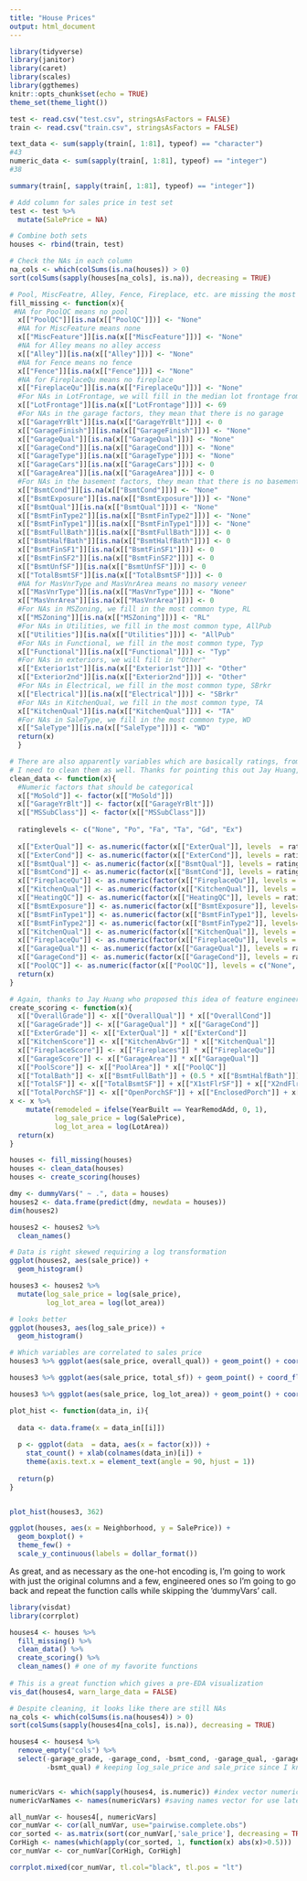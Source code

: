 ```yaml
---
title: "House Prices"
output: html_document
---
```


```r
library(tidyverse)
library(janitor)
library(caret)
library(scales)
library(ggthemes)
knitr::opts_chunk$set(echo = TRUE)
theme_set(theme_light())

test <- read.csv("test.csv", stringsAsFactors = FALSE)
train <- read.csv("train.csv", stringsAsFactors = FALSE)
```

```r
text_data <- sum(sapply(train[, 1:81], typeof) == "character")
#43
numeric_data <- sum(sapply(train[, 1:81], typeof) == "integer")
#38

summary(train[, sapply(train[, 1:81], typeof) == "integer"])
```

```r
# Add column for sales price in test set
test <- test %>% 
  mutate(SalePrice = NA)

# Combine both sets
houses <- rbind(train, test)

# Check the NAs in each column
na_cols <- which(colSums(is.na(houses)) > 0)
sort(colSums(sapply(houses[na_cols], is.na)), decreasing = TRUE)

# Pool, MiscFeatre, Alley, Fence, Fireplace, etc. are missing the most so I'll replace the NA's
fill_missing <- function(x){ 
 #NA for PoolQC means no pool
  x[["PoolQC"]][is.na(x[["PoolQC"]])] <- "None"
  #NA for MiscFeature means none
  x[["MiscFeature"]][is.na(x[["MiscFeature"]])] <- "None"
  #NA for Alley means no alley access
  x[["Alley"]][is.na(x[["Alley"]])] <- "None"
  #NA for Fence means no fence
  x[["Fence"]][is.na(x[["Fence"]])] <- "None"
  #NA for FireplaceQu means no fireplace
  x[["FireplaceQu"]][is.na(x[["FireplaceQu"]])] <- "None"
  #For NAs in LotFrontage, we will fill in the median lot frontage from the rest of the data.
  x[["LotFrontage"]][is.na(x[["LotFrontage"]])] <- 69
  #For NAs in the garage factors, they mean that there is no garage
  x[["GarageYrBlt"]][is.na(x[["GarageYrBlt"]])] <- 0
  x[["GarageFinish"]][is.na(x[["GarageFinish"]])] <- "None"
  x[["GarageQual"]][is.na(x[["GarageQual"]])] <- "None"
  x[["GarageCond"]][is.na(x[["GarageCond"]])] <- "None"
  x[["GarageType"]][is.na(x[["GarageType"]])] <- "None"
  x[["GarageCars"]][is.na(x[["GarageCars"]])] <- 0
  x[["GarageArea"]][is.na(x[["GarageArea"]])] <- 0
  #For NAs in the basement factors, they mean that there is no basement
  x[["BsmtCond"]][is.na(x[["BsmtCond"]])] <- "None"
  x[["BsmtExposure"]][is.na(x[["BsmtExposure"]])] <- "None"
  x[["BsmtQual"]][is.na(x[["BsmtQual"]])] <- "None"
  x[["BsmtFinType2"]][is.na(x[["BsmtFinType2"]])] <- "None"
  x[["BsmtFinType1"]][is.na(x[["BsmtFinType1"]])] <- "None"
  x[["BsmtFullBath"]][is.na(x[["BsmtFullBath"]])] <- 0
  x[["BsmtHalfBath"]][is.na(x[["BsmtHalfBath"]])] <- 0
  x[["BsmtFinSF1"]][is.na(x[["BsmtFinSF1"]])] <- 0
  x[["BsmtFinSF2"]][is.na(x[["BsmtFinSF2"]])] <- 0
  x[["BsmtUnfSF"]][is.na(x[["BsmtUnfSF"]])] <- 0
  x[["TotalBsmtSF"]][is.na(x[["TotalBsmtSF"]])] <- 0
  #NA for MasVnrType and MasVnrArea means no masory veneer
  x[["MasVnrType"]][is.na(x[["MasVnrType"]])] <- "None"
  x[["MasVnrArea"]][is.na(x[["MasVnrArea"]])] <- 0
  #For NAs in MSZoning, we fill in the most common type, RL
  x[["MSZoning"]][is.na(x[["MSZoning"]])] <- "RL"
  #For NAs in Utilities, we fill in the most common type, AllPub
  x[["Utilities"]][is.na(x[["Utilities"]])] <- "AllPub"
  #For NAs in Functional, we fill in the most common type, Typ
  x[["Functional"]][is.na(x[["Functional"]])] <- "Typ"
  #For NAs in exteriors, we will fill in "Other"
  x[["Exterior1st"]][is.na(x[["Exterior1st"]])] <- "Other"
  x[["Exterior2nd"]][is.na(x[["Exterior2nd"]])] <- "Other"
  #For NAs in Electrical, we fill in the most common type, SBrkr
  x[["Electrical"]][is.na(x[["Electrical"]])] <- "SBrkr"
  #For NAs in KitchenQual, we fill in the most common type, TA
  x[["KitchenQual"]][is.na(x[["KitchenQual"]])] <- "TA"
  #For NAs in SaleType, we fill in the most common type, WD
  x[["SaleType"]][is.na(x[["SaleType"]])] <- "WD"
  return(x)
  }

# There are also apparently variables which are basically ratings, from poor to good
# I need to clean them as well. Thanks for pointing this out Jay Huang, RPubs.
clean_data <- function(x){
  #Numeric factors that should be categorical
  x[["MoSold"]] <- factor(x[["MoSold"]])
  x[["GarageYrBlt"]] <- factor(x[["GarageYrBlt"]])
  x[["MSSubClass"]] <- factor(x[["MSSubClass"]])
  
  ratinglevels <- c("None", "Po", "Fa", "Ta", "Gd", "Ex")
  
  x[["ExterQual"]] <- as.numeric(factor(x[["ExterQual"]], levels  = ratinglevels))
  x[["ExterCond"]] <- as.numeric(factor(x[["ExterCond"]], levels = ratinglevels))
  x[["BsmtQual"]] <- as.numeric(factor(x[["BsmtQual"]], levels = ratinglevels))
  x[["BsmtCond"]] <- as.numeric(factor(x[["BsmtCond"]], levels = ratinglevels))
  x[["FireplaceQu"]] <- as.numeric(factor(x[["FireplaceQu"]], levels = ratinglevels))
  x[["KitchenQual"]] <- as.numeric(factor(x[["KitchenQual"]], levels = ratinglevels))
  x[["HeatingQC"]] <- as.numeric(factor(x[["HeatingQC"]], levels = ratinglevels))
  x[["BsmtExposure"]] <- as.numeric(factor(x[["BsmtExposure"]], levels=c("None","No", "Mn", "Av", "Gd")))
  x[["BsmtFinType1"]] <- as.numeric(factor(x[["BsmtFinType1"]], levels=c("None","Unf","LwQ","Rec","BLQ","ALQ","GLQ")))
  x[["BsmtFinType2"]] <- as.numeric(factor(x[["BsmtFinType2"]], levels=c("None","Unf","LwQ","Rec","BLQ","ALQ","GLQ")))
  x[["KitchenQual"]] <- as.numeric(factor(x[["KitchenQual"]], levels = ratinglevels))
  x[["FireplaceQu"]] <- as.numeric(factor(x[["FireplaceQu"]], levels = ratinglevels))
  x[["GarageQual"]] <- as.numeric(factor(x[["GarageQual"]], levels = ratinglevels))
  x[["GarageCond"]] <- as.numeric(factor(x[["GarageCond"]], levels = ratinglevels))
  x[["PoolQC"]] <- as.numeric(factor(x[["PoolQC"]], levels = c("None", "Fa", "Ta", "Gd", "Ex")))
  return(x)
}

# Again, thanks to Jay Huang who proposed this idea of feature engineering
create_scoring <- function(x){
  x[["OverallGrade"]] <- x[["OverallQual"]] * x[["OverallCond"]]
  x[["GarageGrade"]] <- x[["GarageQual"]] * x[["GarageCond"]]
  x[["ExterGrade"]] <- x[["ExterQual"]] * x[["ExterCond"]]
  x[["KitchenScore"]] <- x[["KitchenAbvGr"]] * x[["KitchenQual"]]
  x[["FireplaceScore"]] <- x[["Fireplaces"]] * x[["FireplaceQu"]]
  x[["GarageScore"]] <- x[["GarageArea"]] * x[["GarageQual"]]
  x[["PoolScore"]] <- x[["PoolArea"]] * x[["PoolQC"]]
  x[["TotalBath"]] <- x[["BsmtFullBath"]] + (0.5 * x[["BsmtHalfBath"]]) + x[["FullBath"]] + (0.5 * x[["HalfBath"]])
  x[["TotalSF"]] <- x[["TotalBsmtSF"]] + x[["X1stFlrSF"]] + x[["X2ndFlrSF"]]
  x[["TotalPorchSF"]] <- x[["OpenPorchSF"]] + x[["EnclosedPorch"]] + x[["X3SsnPorch"]] + x[["ScreenPorch"]]
x <- x %>% 
    mutate(remodeled = ifelse(YearBuilt == YearRemodAdd, 0, 1),
           log_sale_price = log(SalePrice),
           log_lot_area = log(LotArea))
  return(x)
}

houses <- fill_missing(houses)
houses <- clean_data(houses)
houses <- create_scoring(houses)

dmy <- dummyVars(" ~ .", data = houses)
houses2 <- data.frame(predict(dmy, newdata = houses))
dim(houses2)

houses2 <- houses2 %>% 
  clean_names()
```

```r
# Data is right skewed requiring a log transformation
ggplot(houses2, aes(sale_price)) +
  geom_histogram()

houses3 <- houses2 %>% 
  mutate(log_sale_price = log(sale_price),
         log_lot_area = log(lot_area))

# looks better
ggplot(houses3, aes(log_sale_price)) +
  geom_histogram()

# Which variables are correlated to sales price
houses3 %>% ggplot(aes(sale_price, overall_qual)) + geom_point() + coord_flip()

houses3 %>% ggplot(aes(sale_price, total_sf)) + geom_point() + coord_flip()

houses3 %>% ggplot(aes(sale_price, log_lot_area)) + geom_point() + coord_flip()
```

```r

plot_hist <- function(data_in, i){
  
  data <- data.frame(x = data_in[[i]])
  
  p <- ggplot(data  = data, aes(x = factor(x))) + 
    stat_count() + xlab(colnames(data_in)[i]) +
    theme(axis.text.x = element_text(angle = 90, hjust = 1))
  
  return(p)
}


plot_hist(houses3, 362)

ggplot(houses, aes(x = Neighborhood, y = SalePrice)) + 
  geom_boxplot() +
  theme_few() + 
  scale_y_continuous(labels = dollar_format())
```

As great, and as necessary as the one-hot encoding is, I'm going to work with just the original columns and a few, engineered ones so I'm going to go back and repeat the function calls while skipping the 'dummyVars' call. 

```r
library(visdat)
library(corrplot)

houses4 <- houses %>% 
  fill_missing() %>% 
  clean_data() %>% 
  create_scoring() %>% 
  clean_names() # one of my favorite functions
  
# This is a great function which gives a pre-EDA visualization
vis_dat(houses4, warn_large_data = FALSE)

# Despite cleaning, it looks like there are still NAs
na_cols <- which(colSums(is.na(houses4)) > 0)
sort(colSums(sapply(houses4[na_cols], is.na)), decreasing = TRUE)

houses4 <- houses4 %>% 
  remove_empty("cols") %>% 
  select(-garage_grade, -garage_cond, -bsmt_cond, -garage_qual, -garage_score,
         -bsmt_qual) # keeping log_sale_price and sale_price since I know they are from the test data


numericVars <- which(sapply(houses4, is.numeric)) #index vector numeric variables
numericVarNames <- names(numericVars) #saving names vector for use later on

all_numVar <- houses4[, numericVars]
cor_numVar <- cor(all_numVar, use="pairwise.complete.obs")
cor_sorted <- as.matrix(sort(cor_numVar[,'sale_price'], decreasing = TRUE))
CorHigh <- names(which(apply(cor_sorted, 1, function(x) abs(x)>0.5)))
cor_numVar <- cor_numVar[CorHigh, CorHigh]

corrplot.mixed(cor_numVar, tl.col="black", tl.pos = "lt")
```




